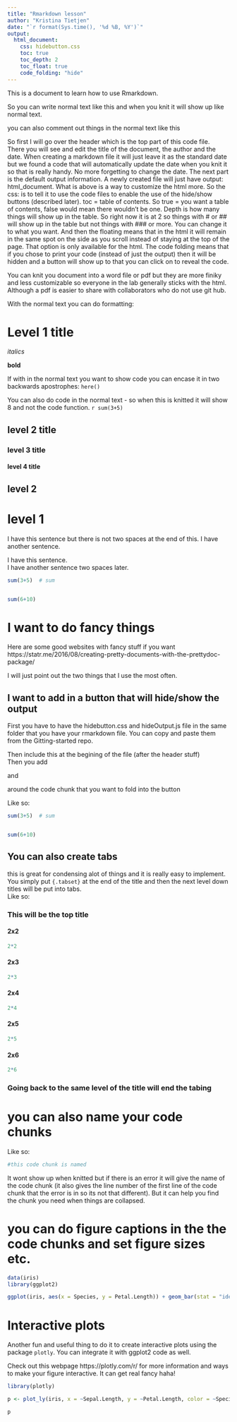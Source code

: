 ```yaml
---
title: "Rmarkdown lesson"
author: "Kristina Tietjen"
date: "`r format(Sys.time(), '%d %B, %Y')`"
output: 
  html_document:
    css: hidebutton.css
    toc: true
    toc_depth: 2
    toc_float: true
    code_folding: "hide"
---
```


This is a document to learn how to use Rmarkdown. 

So you can write normal text like this and when you knit it will show up like normal text. 

you can also comment out things in the normal text like this <!-- this wont show up when knitted-->

So first I will go over the header which is the top part of this code file.  
There you will see and edit the title of the document, the author and the date. When creating a markdown file it will just leave it as the standard date but we found a code that will automatically update the date when you knit it so that is really handy. No more forgetting to change the date.  The next part is the default output information. A newly created file will just have output: html_document. What is above is a way to customize the html more. So the css: is to tell it to use the code files to enable the use of the hide/show buttons (described later). toc = table of contents. So true = you want a table of contents, false would mean there wouldn't be one. Depth is how many things will show up in the table. So right now it is at 2 so things with # or ## will show up in the table but not things with ### or more. You can change it to what you want. And then the floating means that in the html it will remain in the same spot on the side as you scroll instead of staying at the top of the page. That option is only available for the html.  The code folding means that if you chose to print your code (instead of just the output) then it will be hidden and a button will show up to that you can click on to reveal the code.   

You can knit you document into a word file or pdf but they are more finiky and less customizable so everyone in the lab generally sticks with the html. Although a pdf is easier to share with collaborators who do not use git hub.  
  
With the normal text you can do formatting:  

# Level 1 title

*italics*


**bold**

If with in the normal text you want to show code you can encase it in two backwards apostrophes:
`here()` <!-- to show code-->


You can also do code in the normal text - so when this is knitted it will show 8 and not the code function. 
`r sum(3+5)` <!-- to do code outside code chunk-->


## level 2 title


### level 3 title


#### level 4 title


## level 2


# level 1

I have this sentence but there is not two spaces at the end of this. 
I have another sentence. 

I have this sentence.  
I have another sentence two spaces later. 


```r

sum(3+5)  # sum


sum(6+10)

```


# I want to do fancy things

Here are some good websites with fancy stuff if you want   
https://statr.me/2016/08/creating-pretty-documents-with-the-prettydoc-package/  

I will just point out the two things that I use the most often.

## I want to add in a button that will hide/show the output

First you have to have the hidebutton.css and hideOutput.js file in the same folder that you have your rmarkdown file. You can copy and paste them from the Gitting-started repo.    

Then include this at the begining of the file (after the header stuff)  
<script src="hideOutput.js"></script>  

Then you add   
<div class="fold o">  
and  
</div>  
around the code chunk that you want to fold into the button

Like so:  
  
<div class="fold o">  
```r

sum(3+5)  # sum


sum(6+10)

```
</div>    


## You can also create tabs
this is great for condensing alot of things and it is really easy to implement.  You simply put `{.tabset}` at the end of the title and then the next level down titles will be put into tabs.  
Like so:  

### This will be the top title {.tabset}

#### 2x2
```r
2*2

```

#### 2x3

```r
2*3

```

#### 2x4
```r
2*4

```

#### 2x5
```r
2*5

```


#### 2x6
```r
2*6

```

### Going back to the same level of the title will end the tabing

# you can also name your code chunks  

Like so:  

```r

#this code chunk is named

```

It wont show up when knitted but if there is an error it will give the name of the code chunk (it also gives the line number of the first line of the code chunk that the error is in so its not that different). But it can help you find the chunk you need when things are collapsed.  

# you can do figure captions in the the code chunks and set figure sizes etc. 

```r
data(iris)
library(ggplot2)

ggplot(iris, aes(x = Species, y = Petal.Length)) + geom_bar(stat = "identity", position = "dodge")


```

# Interactive plots

Another fun and useful thing to do it to create interactive plots using the package `plotly`.  You can integrate it with ggplot2 code as well.  

Check out this webpage https://plotly.com/r/ for more information and ways to make your figure interactive. It can get real fancy haha!  

```r
library(plotly)

p <- plot_ly(iris, x = ~Sepal.Length, y = ~Petal.Length, color = ~Species, type = "scatter")

p

```




